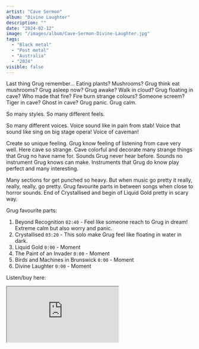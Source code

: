 ```yaml
---
artist: "Cave Sermon"
album: "Divine Laughter"
description: ""
date: "2024-02-12"
image: "/images/album/Cave-Sermon-Divine-Laughter.jpg"
tags:
  - "Black metal"
  - "Post metal"
  - "Australia"
  - "2024"
visible: false
---
```


Last thing Grug remember... Eating plants? Mushrooms? Grug think eat mushrooms? Grug asleep now? Grug awake? Walk in cloud? Grug floating in cave? Who made that fire? Fire burn strange colours? Someone screem? Tiger in cave? Ghost in cave? Grug panic. Grug calm.

So many styles. So many different feels.

So many different voices. Voice sound like in pain from stab! Voice that sound like sing on big stage opera! Voice of caveman!

Create so unique feeling. Grug know feeling of listening from cave very well. Here cave so strange. Cave colorful and decorate many strange things that Grug no have name for. Sounds Grug never hear before. Sounds no instrument Grug knows can make.
Instruments that Grug do know play perfect and many interesting.

Many sections for get punched so heavy. But when music go pretty it really, really, really, go pretty. Grug favourite parts in between songs when close to horror sounds. End of Crystallised and begin of Liquid Gold pretty in scary way.

Grug favourite parts:

1. Beyond Recognition `02:40` - Feel like someone reach to Grug in dream! Extreme calm but also worry and panic.
2. Crystallised `03:20` - This solo make Grug feel like floating in water in dark.
3. Liquid Gold `0:00` - Moment
4. The Paint of an Invader `0:00` - Moment
5. Birds and Machines in Brunswick `0:00` - Moment
6. Divine Laughter `0:00` - Moment

Listen/buy here:

<iframe
  style={{ border: "0", width: "350px", height: "800px" }}
  src="https://bandcamp.com/EmbeddedPlayer/album=1050192898/size=large/bgcol=333333/linkcol=ffffff/transparent=true/"
  seamless>
  <a href="https://cavesermon.bandcamp.com/album/divine-laughter">
    Divine Laughter by Cave Sermon
  </a>
</iframe>
